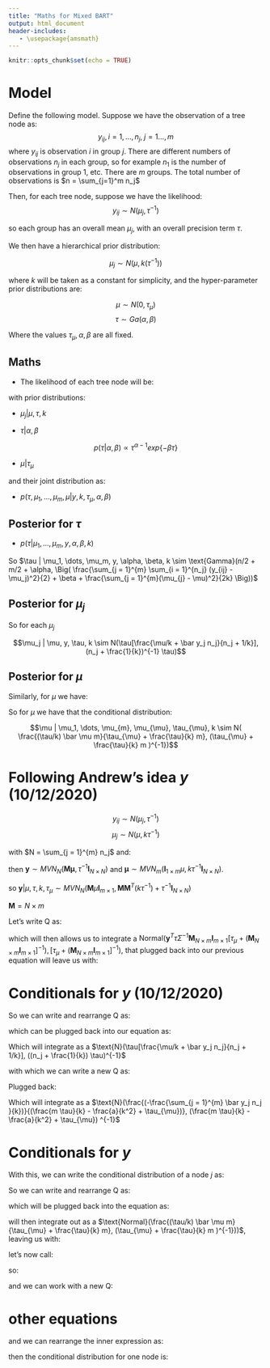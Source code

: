 ```yaml
---
title: "Maths for Mixed BART"
output: html_document
header-includes:
   - \usepackage{amsmath}
---
```


```r
knitr::opts_chunk$set(echo = TRUE)
```

# Model

Define the following model. Suppose we have the observation of a tree node as:
$$y_{ij}, i = 1,\ldots,n_j, \; j = 1\ldots, m$$
where $y_{ij}$ is observation $i$ in group $j$. There are different numbers of observations $n_j$ in each group, so for example $n_1$ is the number of observations in group 1, etc. There are $m$ groups. The total number of observations is $n = \sum_{j=1}^m n_j$

Then, for each tree node, suppose we have the likelihood:
$$y_{ij} \sim N(\mu_j, \tau^{-1})$$

so each group has an overall mean $\mu_j$, with an overall precision term $\tau$. 

We then have a hierarchical prior distribution:

$$\mu_j \sim N(\mu, k(\tau^{-1}))$$

where $k$ will be taken as a constant for simplicity, 
and the hyper-parameter prior distributions are:

$$\mu \sim N(0, \tau_\mu)$$
$$\tau \sim Ga(\alpha, \beta)$$


Where the values $\tau_\mu, \alpha, \beta$ are all fixed.


## Maths 

- The likelihood of each tree node will be:

\begin{equation}
L = \prod_{j = 1}^{m} \prod_{i = 1}^{n_j} p(y_{ij} | \mu_{j}, \tau) \\
L \propto \tau^{n/2} exp \{ -\frac{\tau}{2} \sum_{j = 1}^{m}
\sum_{i = 1}^{n_j} (y_{ij} - \mu_j)^2 \}
\end{equation}

with prior distributions:

- $\mu_j | \mu, \tau, k$

\begin{equation}
p(\mu_1, \dots, \mu_m | \mu, \omega) \propto (\tau/k)^{m/2}
exp\{ - \frac{\tau}{2k} \sum_{j = 1}^{m} (\mu_j - \mu)^2  \}
\end{equation}

- $\tau | \alpha, \beta$

$$p(\tau | \alpha, \beta) \propto \tau^{\alpha - 1} exp\{ - \beta \tau \}$$

- $\mu  | \tau_{\mu}$

\begin{equation}
p(\mu | \tau_{\mu}) \propto \tau_{\mu}^{1/2}
exp\{ - \frac{ \tau_{\mu}}{2} \mu^2  \}
\end{equation}


and their joint distribution as: 

- $p(\tau, \mu_1, \dots, \mu_m, \mu| y, k, \tau_{\mu}, \alpha, \beta)$

\begin{equation}
p(\tau, \mu_1, \dots, \mu_m, \mu| y, k, \tau_{\mu}, \alpha, \beta)
\propto

\tau^{\alpha - 1} exp\{ - \beta \tau \} \times \\

(\tau/k)^{m/2}
exp\{ - \frac{\tau}{2k} \sum_{j = 1}^{m} (\mu_j - \mu)^2  \} \\ 
\times  
\tau_{\mu}^{1/2}
exp\{ - \frac{ \tau_{\mu}}{2} \mu^2  \} 
\times \tau^{n/2} exp \{ -\frac{\tau}{2} \sum_{j = 1}^{m}
\sum_{i = 1}^{n_j} (y_{ij} - \mu_j)^2 \}
\end{equation}

## Posterior for $\tau$ 

- $p(\tau | \mu_1, \dots, \mu_m, y, \alpha, \beta, k)$

\begin{equation}
p(\tau | \mu_1, \dots, \mu_m, y, \alpha, \beta) \propto
\tau^{\alpha - 1} exp\{ - \beta \tau \}  \times \\

(\tau/k)^{m/2} exp \{ -\frac{\tau}{2k} \sum_{j = 1}^{m}
(\mu_{j} - \mu)^2 \} \times \\

\tau^{n/2} exp \{ -\frac{\tau}{2} \sum_{j = 1}^{m}
\sum_{i = 1}^{n_j} (y_{ij} - \mu_j)^2 \} \\

\propto \tau^{n/2  + m/2 + \alpha - 1 }
exp \{ - \tau \Big( \frac{\sum_{j = 1}^{m}
\sum_{i = 1}^{n_j} (y_{ij} - \mu_j)^2}{2} + \beta  +
\frac{\sum_{j = 1}^{m}(\mu_{j} - \mu)^2}{2k} \Big) \}
\end{equation}

So  $\tau | \mu_1, \dots, \mu_m, y, \alpha, \beta, k \sim 
\text{Gamma}(n/2  + m/2 + \alpha, 
\Big( \frac{\sum_{j = 1}^{m}
\sum_{i = 1}^{n_j} (y_{ij} - \mu_j)^2}{2} + \beta  +
\frac{\sum_{j = 1}^{m}(\mu_{j} - \mu)^2}{2k} \Big))$


## Posterior for $\mu_j$


\begin{equation}
Q =    (\tau/k) \sum_{j=1}^{m} (\mu_j - \mu)^2 + 
\tau \sum_{j = 1}^{m} \sum_{i = 1}^{n_j} (y_{ij} - \mu_j)^2 \\

Q =    \tau [ \sum_{j = 1}^{m} n_j \mu_j^2 + \frac{\mu_j^2}{k} -  
(\sum_{j = 1}^{m} \frac{2 \mu \mu_j}{k} + 2 \bar y_j n_j \mu_j)] \\

Q \propto    \tau [ \sum_{j = 1}^{m} (n_j + \frac{1}{k}) \mu_j^2 -  
2 \mu_j (\frac{\mu}{k} +  \bar y_j n_j )] \\

Q \propto \tau [ \sum_{j = 1}^{m} (n_j + \frac{1}{k})(\mu_j -  
 \frac{\mu/k +  \bar y_j n_j}{n_j + 1/k})^2]\\

\end{equation}
So for each $\mu_j$


$$\mu_j | \mu, y, \tau, k \sim N(\tau[\frac{\mu/k +  \bar y_j n_j}{n_j + 1/k}], (n_j + \frac{1}{k})^{-1} \tau)$$

## Posterior for $\mu$ 

Similarly, for $\mu$ we have: 

\begin{equation}
Q =    \frac{\tau}{k} \sum_{j = 1}^{m} (\mu_j - \mu)^2 +  \tau_{\mu}\mu^2 \\

Q =    \frac{\tau}{k}  \sum_{j=1}^{m} (\mu_j^{2} - 2 \mu \mu_j + \mu^2) + 
\tau_{\mu} \mu^2 \\


Q \propto (\tau_{\mu} + \frac{\tau}{k}  m ) \mu^2 - 
\frac{2\tau}{k} \sum_{j=1}^{m} \mu \mu_j \\

Q \propto (\tau_{\mu} + \frac{\tau}{k}  m ) \mu^2 - 
\frac{2\tau}{k}  \mu \bar \mu m \\


Q \propto (\tau_{\mu} + \frac{\tau}{k}  m )(\mu - 
\frac{(\tau/k) \bar \mu m}{\tau_{\mu} + \frac{\tau}{k}  m})^2

\end{equation}

So for $\mu$ we have that the conditional distribution: 

$$\mu | \mu_1, \dots, \mu_{m}, \mu_{\mu}, \tau_{\mu}, k \sim N(
\frac{(\tau/k) \bar \mu m}{\tau_{\mu} + \frac{\tau}{k}  m}, 
(\tau_{\mu} + \frac{\tau}{k}  m )^{-1})$$

# Following Andrew's idea $y$ (10/12/2020)
$$y_{ij} \sim N(\mu_j, \tau^{-1})$$
$$\mu_j \sim N(\mu, k\tau^{-1})$$

with $N = \sum_{j = 1}^{m} n_j$ and:


\begin{equation}
\boldsymbol{y} = 
\begin{bmatrix}
    y_{11}       \\
    y_{21}       \\
    \vdots        \\
    y_{n_m m}      
\end{bmatrix}
\end{equation}

\begin{equation}
\boldsymbol{M} = 
\begin{bmatrix}
    0    & 1   & 0 \\
    1    & 0   & 0 \\
    1    & 0   & 0 \\
    \vdots & \vdots & \vdots        \\
    0    & 0    & 1 
\end{bmatrix}
\end{equation}


then $\boldsymbol{y} \sim MVN_{N}( \boldsymbol{M \mu}, \tau^{-1} \boldsymbol{I}_{N\times N})$ and $\boldsymbol{\mu} \sim MVN_{m}( \boldsymbol{I}_{1\times m} \mu , k \tau^{-1} \boldsymbol{I}_{N\times N})$. 

\begin{equation}
E[\boldsymbol{y} | \mu, \tau] = E[\boldsymbol{y} | \boldsymbol{\mu}, \mu, \tau] =
\boldsymbol{M} E[\boldsymbol{\mu}] = \boldsymbol{M} \mu \\

Var[\boldsymbol{y} | \mu, \tau] = Var[\boldsymbol{M} \boldsymbol{\mu}] +
\tau^{-1} \boldsymbol{I}_{N\times N} = \boldsymbol{M} \boldsymbol{M}^{T}(k\tau^{-1}) + \tau^{-1} \boldsymbol{I}_{N\times N}

\end{equation}

so $\boldsymbol{y} | \mu, \tau, k, \tau_{\mu} \sim MVN_{N}(\boldsymbol{M} \mu \boldsymbol{I}_{m\times 1}, \boldsymbol{M} \boldsymbol{M}^{T}(k\tau^{-1}) + \tau^{-1} \boldsymbol{I}_{N\times N})$

$\mathbf{M} = N\times m$

\begin{equation}
\pi(\boldsymbol{y} | k, \tau_{\mu}) = \int \int \tau^{\alpha - 1} exp\{ - \beta \tau \} \times \tau_{\mu}^{1/2} exp \{ - \frac{ \tau_{\mu}}{2} \mu^2  \} \times \\

exp \{ - \frac{1}{2} ( \boldsymbol{y} - \mu \boldsymbol{M}_{N \times m} \boldsymbol{I}_{m \times 1})  [\boldsymbol{M} \boldsymbol{M}^{T}(k\tau^{-1}) + \tau^{-1} \boldsymbol{I}_{N\times N}]^{-1}_{N \times N}
( \boldsymbol{y} - \mu \boldsymbol{M}_{N \times m}  \boldsymbol{I}_{m\times 1})) \}
|(\boldsymbol{M} \boldsymbol{M}^{T}(k\tau^{-1}) + \tau^{-1} \boldsymbol{I}_{N\times N})|^{-1/2} \partial \tau \partial \mu \\ 

= \int  \tau^{\alpha - 1} exp\{ - \beta \tau \} \times \tau_{\mu}^{1/2} 
|\tau^{-1} (\boldsymbol{M} \boldsymbol{M}^{T}k + \boldsymbol{I}_{N\times N})|^{-1/2}  \partial \tau \times \\
\int  exp \{ - \frac{ \tau_{\mu}}{2} \mu^2  \} 
exp \{ - \frac{1}{2} ( \boldsymbol{y} - \mu \boldsymbol{M}_{N \times m}  \boldsymbol{I}_{m\times 1})  \tau [\boldsymbol{M} \boldsymbol{M}^{T}k + \boldsymbol{I}_{N\times N}]^{-1}
( \boldsymbol{y} - \mu \boldsymbol{M}_{N \times m}  \boldsymbol{I}_{m\times 1})) \}
 \partial \mu \\ 
 
 \text{let's call: } \Sigma = [\boldsymbol{M} \boldsymbol{M}^{T}k + \boldsymbol{I}_{N\times N}] \\
 
 = \int  \tau^{\alpha - 1} exp\{ - \beta \tau \} \times \tau_{\mu}^{1/2} 
|\tau^{-1} (\boldsymbol{M} \boldsymbol{M}^{T}k + \boldsymbol{I}_{N\times N})|^{-1/2}  \partial \tau \times \\
\int  exp \{ - \frac{ \tau_{\mu}}{2} \mu^2  \} 
exp \{ - \frac{1}{2} ( \boldsymbol{y} - \mu \boldsymbol{M}_{N \times m}  \boldsymbol{I}_{m\times 1})  \tau \Sigma^{-1}
( \boldsymbol{y} - \mu \boldsymbol{M}_{N \times m}  \boldsymbol{I}_{m\times 1}) \}
 \partial \mu \\
 
 
 = \int  \tau^{\alpha - 1} exp\{ - \beta \tau \} \times \tau_{\mu}^{1/2} 
|\tau^{-1} (\boldsymbol{M} \boldsymbol{M}^{T}k + \boldsymbol{I}_{N\times N})|^{-1/2}  \partial \tau \times \\
\int  exp \{ - \frac{ \tau_{\mu}}{2} \mu^2  \} 
exp \{ - \frac{1}{2} [\boldsymbol{y}^T  \tau \Sigma^{-1} \boldsymbol{y} + 
(\mu \boldsymbol{M}_{N \times m}  \boldsymbol{I}_{m\times 1})^{T} \tau \Sigma^{-1}
\mu \boldsymbol{M}_{N \times m}  \boldsymbol{I}_{m\times 1} - 2 
\boldsymbol{y}^{T} \tau \Sigma^{-1} \mu \boldsymbol{M}_{N \times m}  \boldsymbol{I}_{m\times 1}] \}
 \partial \mu \\ 

\end{equation}

Let's write Q as:

\begin{equation}
Q = [\boldsymbol{y}^T  \tau \Sigma^{-1} \boldsymbol{y} + 
(\mu \boldsymbol{M}_{N \times m}  \boldsymbol{I}_{m\times 1})^{T} \tau \Sigma^{-1}
\mu \boldsymbol{M}_{N \times m}  \boldsymbol{I}_{m\times 1} - 2 
\boldsymbol{y}^{T} \tau \Sigma^{-1} \mu \boldsymbol{M}_{N \times m}  \boldsymbol{I}_{m\times 1}] + \tau_{\mu} \mu^2  \\


Q = \boldsymbol{y}^T  \tau \Sigma^{-1} \boldsymbol{y} + \mu^2 [\tau_{\mu} +  (\boldsymbol{M}_{N \times m}  \boldsymbol{I}_{m\times 1})^{T} \tau \Sigma^{-1} \boldsymbol{M}_{N \times m}  \boldsymbol{I}_{m\times 1}] - 2 \mu [\boldsymbol{y}^{T} \tau \Sigma^{-1} \boldsymbol{M}_{N \times m}  \boldsymbol{I}_{m\times 1}] \\

Q = \boldsymbol{y}^T  \tau \Sigma^{-1} \boldsymbol{y} + (\tau_{\mu} +  (\boldsymbol{M}_{N \times m}  \boldsymbol{I}_{m\times 1})^{T} \tau \Sigma^{-1} \boldsymbol{M}_{N \times m}  \boldsymbol{I}_{m\times 1})(\mu - 
\boldsymbol{y}^{T} \tau \Sigma^{-1}\boldsymbol{M}_{N \times m}  \boldsymbol{I}_{m\times 1}[\tau_{\mu} +  (\boldsymbol{M}_{N \times m}  \boldsymbol{I}_{m\times 1}]^{-1}) -  \\

\boldsymbol{y}^{T} \tau \Sigma^{-1} \boldsymbol{M}_{N \times m}  \boldsymbol{I}_{m\times 1}[\tau_{\mu} +  (\boldsymbol{M}_{N \times m}  \boldsymbol{I}_{m\times 1}]^{-1}\boldsymbol{y}^{T} \tau \Sigma^{-1}  \boldsymbol{M}_{N \times m}  \boldsymbol{I}_{m\times 1}\\

\end{equation}

which will then allows us to integrate a 
$\text{Normal}(\boldsymbol{y}^{T} \tau \Sigma^{-1}\boldsymbol{M}_{N \times m}  \boldsymbol{I}_{m\times 1}[\tau_{\mu} +  (\boldsymbol{M}_{N \times m}  \boldsymbol{I}_{m\times 1}]^{-1}), [\tau_{\mu} +  (\boldsymbol{M}_{N \times m}  \boldsymbol{I}_{m\times 1}]^{-1})$, that plugged back into our previous
equation will leave us with: 

\begin{equation}
\pi(\boldsymbol{y} | k, \tau_{\mu})

 = \int  \tau^{\alpha - 1} exp\{ - \beta \tau \} \times \tau_{\mu}^{1/2} 
|\tau^{-1} (\boldsymbol{M} \boldsymbol{M}^{T}k + \boldsymbol{I}_{N\times N})|^{-1/2}  \partial \tau \times \\
\int 
exp \{ - \frac{1}{2} [\boldsymbol{y}^T  \tau \Sigma^{-1} \boldsymbol{y} +  (\tau_{\mu} +  (\boldsymbol{M}_{N \times m}  \boldsymbol{I}_{m\times 1})^{T} \tau \Sigma^{-1} \boldsymbol{M}_{N \times m}  \boldsymbol{I}_{m\times 1})(\mu - 
\boldsymbol{y}^{T} \tau \Sigma^{-1}\boldsymbol{M}_{N \times m}  \boldsymbol{I}_{m\times 1}[\tau_{\mu} +  (\boldsymbol{M}_{N \times m}  \boldsymbol{I}_{m\times 1}]^{-1}) -  \\
\boldsymbol{y}^{T} \tau \Sigma^{-1} \boldsymbol{M}_{N \times m}  \boldsymbol{I}_{m\times 1}[\tau_{\mu} +  (\boldsymbol{M}_{N \times m}  \boldsymbol{I}_{m\times 1}]^{-1}\boldsymbol{y}^{T} \tau \Sigma^{-1}  \boldsymbol{M}_{N \times m}  \boldsymbol{I}_{m\times 1}] \} \partial \mu \\
 
 = \int  \tau^{\alpha - 1} exp\{ - \beta \tau \} \times \tau_{\mu}^{1/2} 
|\tau^{-1} (\boldsymbol{M} \boldsymbol{M}^{T}k + \boldsymbol{I}_{N\times N})|^{-1/2}  \partial \tau \times \\
exp \{ - \frac{1}{2} [\boldsymbol{y}^T  \tau \Sigma^{-1} \boldsymbol{y} 
- \boldsymbol{y}^{T} \tau \Sigma^{-1} \boldsymbol{M}_{N \times m}  \boldsymbol{I}_{m\times 1}[\tau_{\mu} +  (\boldsymbol{M}_{N \times m}  \boldsymbol{I}_{m\times 1}]^{-1}\boldsymbol{y}^{T} \tau \Sigma^{-1}  \boldsymbol{M}_{N \times m}  \boldsymbol{I}_{m\times 1} ] \} |(\tau_{\mu} +  (\boldsymbol{M}_{N \times m}  \boldsymbol{I}_{m\times 1})|^{-1/2}\\
\int exp \{ - \frac{1}{2} [(\tau_{\mu} +  (\boldsymbol{M}_{N \times m}  \boldsymbol{I}_{m\times 1})^{T} \tau \Sigma^{-1} \boldsymbol{M}_{N \times m}  \boldsymbol{I}_{m\times 1})(\mu - 
\boldsymbol{y}^{T} \tau \Sigma^{-1}\boldsymbol{M}_{N \times m}  \boldsymbol{I}_{m\times 1}[\tau_{\mu} +  (\boldsymbol{M}_{N \times m}  \boldsymbol{I}_{m\times 1}]^{-1})  \} |(\tau_{\mu} +  (\boldsymbol{M}_{N \times m}  \boldsymbol{I}_{m\times 1})|^{1/2} \partial \mu \\

= \tau_{\mu}^{1/2} |(\boldsymbol{M} \boldsymbol{M}^{T}k + \boldsymbol{I}_{N\times N})|^{-1/2} \times 
|(\tau_{\mu} +  (\boldsymbol{M}_{N \times m}  \boldsymbol{I}_{m\times 1})|^{-1/2} \\
\int  \tau^{\alpha - 1} exp\{ - \beta \tau \}  \tau^{N/2} \times
exp \{ - \frac{1}{2} [\boldsymbol{y}^T  \tau \Sigma^{-1} \boldsymbol{y}] \} \times 
exp \{ - \frac{1}{2} [ - \boldsymbol{y}^{T} \tau \Sigma^{-1} \boldsymbol{M}_{N \times m}  \boldsymbol{I}_{m\times 1}[\tau_{\mu} +  (\boldsymbol{M}_{N \times m}  \boldsymbol{I}_{m\times 1}]^{-1}\boldsymbol{y}^{T} \tau \Sigma^{-1}  \boldsymbol{M}_{N \times m}  \boldsymbol{I}_{m\times 1}] \}    \partial \tau \\

= \tau_{\mu}^{1/2} |(\boldsymbol{M} \boldsymbol{M}^{T}k + \boldsymbol{I}_{N\times N})|^{-1/2} \times 
|(\tau_{\mu} +  (\boldsymbol{M}_{N \times m}  \boldsymbol{I}_{m\times 1})|^{-1/2} \\
\int  \tau^{N/2 + \alpha - 1} exp\{ - \tau (\beta  + \frac{[\boldsymbol{y}^T  \Sigma^{-1} \boldsymbol{y}]}{2} -  \\
\frac{\tau \boldsymbol{y}^{T} \Sigma^{-1} \boldsymbol{M}_{N \times m}  \boldsymbol{I}_{m\times 1}[\tau_{\mu} +  (\boldsymbol{M}_{N \times m}  \boldsymbol{I}_{m\times 1}]^{-1}\boldsymbol{y}^{T} \Sigma^{-1}  \boldsymbol{M}_{N \times m}  \boldsymbol{I}_{m\times 1}}{2} \}    \partial \tau




\end{equation}

# Conditionals for $y$ (10/12/2020)


\begin{equation}
\pi(y_{j, 1}, \dots, y_{j, n_j} | k) = \text{ integrate out } \mu_j, \mu, \tau

\\
= \int \int \int
\tau^{\alpha - 1} exp\{ - \beta \tau \} \times \\
(\tau/k)^{m/2}
exp\{ - \frac{\tau}{2k} \sum_{j = 1}^{m} (\mu_j - \mu)^2  \} 
\times  
\tau_{\mu}^{1/2}
exp\{ - \frac{ \tau_{\mu}}{2} \mu^2  \} 
\times \tau^{n_j/2} exp \{ -\frac{\tau}{2} \sum_{j = 1}^{m}
\sum_{i = 1}^{n_j} (y_{ij} - \mu_j)^2 \} \partial \tau \partial \mu \partial \boldsymbol{\mu} \\

= 
\tau_{\mu}^{1/2} \int \int
\tau^{\alpha - 1} exp\{ - \beta \tau \} \times 
(\tau/k)^{m/2} \times  \tau^{n_j/2} 
exp \{ - \frac{ \tau_{\mu}}{2} \mu^2   \} \partial \mu
\partial \tau \times \\
\int exp\{ - \frac{\tau}{2k} \sum_{j = 1}^{m} (\mu_j - \mu)^2  \}  \times
   exp \{ -\frac{\tau}{2} \sum_{j = 1}^{m}
\sum_{i = 1}^{n_j} (y_{ij} - \mu_j)^2 \} \partial \boldsymbol{\mu} \\

= 
\tau_{\mu}^{1/2} \int \int
\tau^{\alpha - 1} exp\{ - \beta \tau \} \times 
(\tau/k)^{m/2} \times  \tau^{n_j/2} 
exp \{ - \frac{ \tau_{\mu}}{2} \mu^2   \} \partial \mu
\partial \tau \times \\
\int exp\{ - \frac{\tau}{2} \Big( \frac{1}{k}  \sum_{j = 1}^{m} (\mu_j - \mu)^2  +
 \sum_{j = 1}^{m} \sum_{i = 1}^{n_j} (y_{ij} - \mu_j)^2 \Big ) \} \partial \boldsymbol{\mu} \\

\end{equation}

So we can write and rearrange Q as:

\begin{equation}

Q = (\tau/k) \sum_{j=1}^{m} (\mu_j - \mu)^2 + 
\tau \sum_{j = 1}^{m} \sum_{i = 1}^{n_j} (y_{ij} - \mu_j)^2 \\

Q =    \tau [ \sum_{j = 1}^{m} n_j \mu_j^2 + \frac{\mu_j^2}{k} -  
(\sum_{j = 1}^{m} \frac{2 \mu \mu_j}{k} + 2 \bar y_j n_j \mu_j) +
\sum_{j = 1}^{m} \sum_{i = 1}^{n_j} y_{ij}^2 + \frac{m \mu^2}{k}] \\

Q =   \sum_{j = 1}^{m} \mu_j^2 (n_j \tau + \frac{\tau}{k}) -   
\sum_{j = 1}^{m} 2 \mu_j (\frac{\mu \tau}{k} + \tau \bar y_j n_j)  
+ \tau (\sum_{j = 1}^{m} \sum_{i = 1}^{n_j} y_{ij}^2 + \frac{m \mu^2}{k}) \\

Q =   \sum_{j = 1}^{m} (n_j \tau + \frac{\tau}{k})\Big(
\mu_j - \frac{\frac{\mu \tau}{k} + \tau \bar y_j n_j}{n_j \tau + \frac{\tau}{k}}\Big )^2
+ \tau (\sum_{j = 1}^{m} \sum_{i = 1}^{n_j} y_{ij}^2 + \frac{m \mu^2}{k}) - 
\frac{(\frac{\mu \tau}{k} + \tau \bar y_j n_j)^2}{n_j \tau + \frac{\tau}{k}} 

\end{equation}

which can be plugged back into our equation as:

\begin{equation}
\pi(y_{j, 1}, \dots, y_{j, n_j} | k) = \text{ integrate out } \mu_j, \mu, \tau

= 
\tau_{\mu}^{1/2} \int \int
\tau^{\alpha - 1} exp\{ - \beta \tau \} \times 
(\tau/k)^{m/2} \times  \tau^{n_j/2} 
exp \{ - \frac{ \tau_{\mu}}{2} \mu^2   \} \partial \mu
\partial \tau \times \\
\int exp\{ - \frac{1}{2} \Big(\sum_{j = 1}^{m} (n_j \tau + \frac{\tau}{k})\Big(
\mu_j - \frac{\frac{\mu \tau}{k} + \tau \bar y_j n_j}{n_j \tau + \frac{\tau}{k}}\Big )^2
+ \tau (\sum_{j = 1}^{m} \sum_{i = 1}^{n_j} y_{ij}^2 + \frac{m \mu^2}{k}) - 
\frac{(\frac{\mu \tau}{k} + \tau \bar y_j n_j)^2}{n_j \tau + \frac{\tau}{k}} ) \} \partial \boldsymbol{\mu} \frac{\sum_{j = 1}^{m} (n_j \tau + \frac{\tau}{k})}{\sum_{j = 1}^{m} (n_j \tau + \frac{\tau}{k})}\\


= 
\tau_{\mu}^{1/2} \int \int
\tau^{\alpha - 1} exp\{ - \beta \tau \} \times 
(\tau/k)^{m/2} \times  \tau^{n_j/2} 
exp \{ - \frac{ \tau_{\mu}}{2} \mu^2   \} \partial \mu
\partial \tau \times \\
exp\{ - \frac{\tau}{2} (\sum_{j = 1}^{m} \sum_{i = 1}^{n_j} y_{ij}^2 + \frac{m \mu^2}{k} - \frac{(\frac{\mu}{k} + \bar y_j n_j)^2}{n_j + \frac{1}{k}} ) \}
\frac{1}{\sum_{j = 1}^{m} (n_j \tau + \frac{\tau}{k})}
\times \\

\int exp\{ - \frac{1}{2} \Big(\sum_{j = 1}^{m} (n_j \tau + \frac{\tau}{k})\Big(
\mu_j - \frac{\frac{\mu \tau}{k} + \tau \sum_{j = 1}^{m} \bar y_j n_j}{\sum_{j = 1}^{m} n_j \tau + \frac{\tau}{k}}\Big )^2 \sum_{j = 1}^{m} \} (n_j \tau + \frac{\tau}{k})
 \partial \boldsymbol{\mu} \\

\end{equation}

Which will integrate as a
$\text{N}(\tau[\frac{\mu/k +  \bar y_j n_j}{n_j + 1/k}], ((n_j + \frac{1}{k}) \tau)^{-1}$



\begin{equation}
\pi(y_{j, 1}, \dots, y_{j, n_j} | k) = \text{ integrate out } \mu_j, \mu, \tau \\
= \tau_{\mu}^{1/2} \int \int
\tau^{\alpha - 1} exp\{ - \beta \tau \} \times 
(\tau/k)^{m/2} \times  \tau^{n_j/2} 
exp \{ - \frac{ \tau_{\mu}}{2} \mu^2   \} \\
exp\{ - \frac{\tau}{2} (\sum_{j = 1}^{m} \sum_{i = 1}^{n_j} y_{ij}^2 + \frac{m \mu^2}{k} - \frac{(\frac{\mu}{k} + \bar y_j n_j)^2}{n_j + \frac{1}{k}} ) \}
\frac{1}{\sum_{j = 1}^{m} (n_j \tau + \frac{\tau}{k})} \partial \mu
\partial \tau \\

= \tau_{\mu}^{1/2} \int  \frac{1}{\sum_{j = 1}^{m} (n_j \tau + \frac{\tau}{k})}
\tau^{\alpha - 1} exp\{ - \beta \tau \} \times 
exp\{ - \frac{\tau}{2} (\sum_{j = 1}^{m} \sum_{i = 1}^{n_j} y_{ij}^2) \} 
(\tau/k)^{m/2} \times  \tau^{n_j/2} \partial \tau \\
\int exp\{ - \frac{\tau}{2} (\frac{m \mu^2}{k} - \frac{(\frac{\mu}{k} + \bar y_j n_j)^2}{n_j + \frac{1}{k}})  - \frac{ \tau_{\mu}}{2} \mu^2   \} ) \}
\partial \mu

\end{equation}

with which we can write a new Q as:


\begin{equation}

Q = \tau (\frac{m \mu^2}{k} - \frac{(\frac{\mu}{k} + \sum_{j = 1}^{m} \bar y_j n_j)^2}{\sum_{j = 1}^{m} n_j + \frac{1}{k}})  + \tau_{\mu} \mu^2    \\
\text{let's write: } a = \frac{\tau}{\sum_{j = 1}^{m} n_j + \frac{1}{k}} \\

Q = \frac{\tau m \mu^2}{k} - a (\frac{\mu}{k} + \sum_{j = 1}^{m} \bar y_j n_j)^2  + \tau_{\mu} \mu^2    \\

Q = \frac{\tau m \mu^2}{k} - a \frac{\mu^2}{k^2} + 2 a \frac{\mu \sum_{j = 1}^{m} \bar y_j n_j }{k}   - a (\sum_{j = 1}^{m} \bar y_j n_j)^2 + \tau_{\mu} \mu^2    \\

Q = \mu^2 (\frac{m \tau}{k} - \frac{a}{k^2} + \tau_{\mu})  - 
2 \mu(\frac{ - \sum_{j = 1}^{m} \bar y_j n_j }{k}) - a (\sum_{j = 1}^{m} \bar y_j n_j)^2 \\

Q = (\frac{m \tau}{k} - \frac{a}{k^2} + \tau_{\mu})\Big (\mu - 
\frac{(-\frac{\sum_{j = 1}^{m} \bar y_j n_j }{k})}{
(\frac{m \tau}{k} - \frac{a}{k^2} + \tau_{\mu})
}\Big)^2 - 
a (\sum_{j = 1}^{m} \bar y_j n_j)^2  - 
\frac{(\frac{\sum_{j = 1}^{m} \bar y_j n_j }{k})^2}{
(\frac{m \tau}{k} - \frac{a}{k^2} + \tau_{\mu})} \\
\end{equation}

Plugged back:

\begin{equation}
\pi(y_{j, 1}, \dots, y_{j, n_j} | k) = \text{ integrate out } \\
= \tau_{\mu}^{1/2} \int  \frac{1}{\sum_{j = 1}^{m} (n_j \tau + \frac{\tau}{k})}
\tau^{\alpha - 1} exp\{ - \beta \tau \} \times 
exp\{ - \frac{\tau}{2} (\sum_{j = 1}^{m} \sum_{i = 1}^{n_j} y_{ij}^2) \} 
(\tau/k)^{m/2} \times  \tau^{n_j/2} \partial \tau \\
\int exp\{ - \frac{1}{2}\Big (
(\frac{m \tau}{k} - \frac{a}{k^2} + \tau_{\mu})\Big (\mu - 
\frac{(-\frac{\sum_{j = 1}^{m} \bar y_j n_j }{k})}{
(\frac{m \tau}{k} - \frac{a}{k^2} + \tau_{\mu})
}\Big)^2 - 
a (\sum_{j = 1}^{m} \bar y_j n_j)^2  - 
\frac{(\frac{\sum_{j = 1}^{m} \bar y_j n_j }{k})^2}{
(\frac{m \tau}{k} - \frac{a}{k^2} + \tau_{\mu})}\Big )  \} ) \}
\partial \mu \frac{(\frac{m \tau}{k} - \frac{a}{k^2} + \tau_{\mu})}{(\frac{m \tau}{k} - \frac{a}{k^2} + \tau_{\mu})} \\

= \tau_{\mu}^{1/2} \int  \frac{1}{\sum_{j = 1}^{m} (n_j \tau + \frac{\tau}{k})}
\tau^{\alpha - 1} exp\{ - \beta \tau \} \times 
exp\{ - \frac{\tau}{2} (\sum_{j = 1}^{m} \sum_{i = 1}^{n_j} y_{ij}^2) \} 
(\tau/k)^{m/2} \times  \tau^{n_j/2} \partial \tau \times \\
\frac{1}{(\frac{m \tau}{k} - \frac{a}{k^2} + \tau_{\mu})} 
exp\{ - \frac{1}{2}\Big (- a (\sum_{j = 1}^{m} \bar y_j n_j)^2  - 
\frac{(\frac{\sum_{j = 1}^{m} \bar y_j n_j }{k})^2}{
(\frac{m \tau}{k} - \frac{a}{k^2} + \tau_{\mu})}\Big )  \} ) \}

\\ 

\int (\frac{m \tau}{k} - \frac{a}{k^2} + \tau_{\mu}) 
exp\{ - \frac{1}{2}\Big (
(\frac{m \tau}{k} - \frac{a}{k^2} + \tau_{\mu})\Big (\mu - 
\frac{(-\frac{\sum_{j = 1}^{m} \bar y_j n_j }{k})}{
(\frac{m \tau}{k} - \frac{a}{k^2} + \tau_{\mu}) }\Big)^2)  \} ) \}
\partial \mu \\


\end{equation}


Which will integrate as a
$\text{N}(\frac{(-\frac{\sum_{j = 1}^{m} \bar y_j n_j }{k})}{(\frac{m \tau}{k} - \frac{a}{k^2} + \tau_{\mu})}, (\frac{m \tau}{k} - \frac{a}{k^2} + \tau_{\mu}) ^{-1}$

\begin{equation}
\pi(y_{j, 1}, \dots, y_{j, n_j} | k) \\
= \tau_{\mu}^{1/2} \int  \frac{1}{\sum_{j = 1}^{m} (n_j \tau + \frac{\tau}{k})}
\tau^{\alpha - 1} exp\{ - \beta \tau \} \times 
exp\{ - \frac{\tau}{2} (\sum_{j = 1}^{m} \sum_{i = 1}^{n_j} y_{ij}^2) \} 
(\tau/k)^{m/2} \times  \tau^{n_j/2} \partial \tau \times \\
\frac{1}{(\frac{m \tau}{k} - \frac{a}{k^2} + \tau_{\mu})} 
exp\{ - \frac{1}{2}\Big (- a (\sum_{j = 1}^{m} \bar y_j n_j)^2  - 
\frac{(\frac{\sum_{j = 1}^{m} \bar y_j n_j }{k})^2}{
(\frac{m \tau}{k} - \frac{a}{k^2} + \tau_{\mu})}\Big )  \} ) \}


\end{equation}



# Conditionals for $y$

With this, we can write the conditional distribution of a node 
$j$ as:


\begin{equation}
\pi(y_{j, 1}, \dots, y_{j, n_j} | k) = \text{ integrate out } \mu_j, \mu, \tau

\\
= \int \int \int
\tau^{\alpha - 1} exp\{ - \beta \tau \} \times \\
(\tau/k)^{m/2}
exp\{ - \frac{\tau}{2k} \sum_{j = 1}^{m} (\mu_j - \mu)^2  \} 
\times  
\tau_{\mu}^{1/2}
exp\{ - \frac{ \tau_{\mu}}{2} \mu^2  \} 
\times \tau^{n_j/2} exp \{ -\frac{\tau}{2} \sum_{j = 1}^{m}
\sum_{i = 1}^{n_j} (y_{ij} - \mu_j)^2 \} \partial \tau \partial \mu \partial \boldsymbol{\mu} \\

= 
\tau_{\mu}^{1/2} \int \int
\tau^{\alpha - 1} exp\{ - \beta \tau \} \times 
(\tau/k)^{m/2} \times  \tau^{n_j/2} exp \{ -\frac{\tau}{2} \sum_{j = 1}^{m}
\sum_{i = 1}^{n_j} (y_{ij} - \mu_j)^2 \} \partial \boldsymbol{\mu}  \partial \tau \times \\
\int exp\{ - \frac{\tau}{2k} \sum_{j = 1}^{m} (\mu_j - \mu)^2  \}  \times
exp \{ - \frac{ \tau_{\mu}}{2} \mu^2  \}  \partial \mu \\

= 
\tau_{\mu}^{1/2} \int \int
\tau^{\alpha - 1} exp\{ - \beta \tau \} \times 
(\tau/k)^{m/2} \times  \tau^{n_j/2} exp \{ -\frac{\tau}{2} \sum_{j = 1}^{m}
\sum_{i = 1}^{n_j} (y_{ij} - \mu_j)^2 \} \partial \boldsymbol{\mu}  \partial \tau  \times\\
\int exp\{ - \frac{\tau}{2k} \sum_{j = 1}^{m} (\mu_j - \mu)^2 
- \frac{ \tau_{\mu}}{2} \mu^2  \}  \partial \mu \\

\end{equation}

So we can write and rearrange Q as:

\begin{equation}
Q =    \frac{\tau}{k} \sum_{j = 1}^{m} (\mu_j - \mu)^2 +  \tau_{\mu}\mu^2 \\

Q =    \frac{\tau}{k}  \sum_{j=1}^{m} (\mu_j^{2} - 2 \mu \mu_j + \mu^2) + 
\tau_{\mu} \mu^2 \\

Q = (\tau_{\mu} + \frac{\tau}{k}  m ) \mu^2 - 
\frac{2\tau}{k} \sum_{j=1}^{m} \mu \mu_j 
+ \frac{\tau}{k}\sum_{j=1}^{m} \mu_j^{2} \\

Q = (\tau_{\mu} + \frac{\tau}{k}  m ) \mu^2 - 
\frac{2\tau}{k}  \mu \bar \mu m + \frac{\tau}{k}\sum_{j=1}^{m} \mu_j^{2}

\\

Q = (\tau_{\mu} + \frac{\tau}{k}  m )(\mu - 
\frac{(\tau/k) \bar \mu m}{\tau_{\mu} + \frac{\tau}{k}  m})^2 + 
 \frac{\tau}{k}\sum_{j=1}^{m} \mu_j^{2}- 
\frac{((\tau/k) \bar \mu m)^2}{\tau_{\mu} + \frac{\tau}{k}  m}

\end{equation}

which will be plugged back into the equation as:

\begin{equation}
\pi(y_{j, 1}, \dots, y_{j, n_j} | k) = 
\tau_{\mu}^{1/2} \int \int
\tau^{\alpha - 1} exp\{ - \beta \tau \} \times 
(\tau/k)^{m/2} \times  \tau^{n_j/2} exp \{ -\frac{\tau}{2} \sum_{j = 1}^{m}
\sum_{i = 1}^{n_j} (y_{ij} - \mu_j)^2 \} \partial \boldsymbol{\mu}  \partial \tau  \times  \\
\int exp\{ - \frac{1}{2} \Big(
(\tau_{\mu} + \frac{\tau}{k}  m )(\mu - 
\frac{(\tau/k) \bar \mu m}{\tau_{\mu} + \frac{\tau}{k}  m})^2 + 
 \frac{\tau}{k}\sum_{j=1}^{m} \mu_j^{2}- 
\frac{((\tau/k) \bar \mu m)^2}{\tau_{\mu} + \frac{\tau}{k}  m}
\Big) \}  \partial \mu \\

= \tau_{\mu}^{1/2} \int \int
\tau^{\alpha - 1} exp\{ - \beta \tau \} \times 
(\tau/k)^{m/2} \times  \tau^{n_j/2} exp \{ -\frac{\tau}{2} \sum_{j = 1}^{m}
\sum_{i = 1}^{n_j} (y_{ij} - \mu_j)^2 \} \partial \boldsymbol{\mu}  \partial \tau \times \\
exp\{ - \frac{1}{2} \Big(
 \frac{\tau}{k}\sum_{j=1}^{m} \mu_j^{2}- 
\frac{((\tau/k) \bar \mu m)^2}{\tau_{\mu} + \frac{\tau}{k}  m}
\Big) \}  \int exp\{ - \frac{1}{2} \Big(
(\tau_{\mu} + \frac{\tau}{k}  m )(\mu - 
\frac{(\tau/k) \bar \mu m}{\tau_{\mu} + \frac{\tau}{k}  m})^2
\Big) \} \partial \mu \\

= \tau_{\mu}^{1/2} \int \int
\tau^{\alpha - 1} exp\{ - \beta \tau \} \times 
(\tau/k)^{m/2} \times  \tau^{n_j/2} exp \{ -\frac{\tau}{2} \sum_{j = 1}^{m}
\sum_{i = 1}^{n_j} (y_{ij} - \mu_j)^2 \} \partial \boldsymbol{\mu}  \partial \tau \times \\
exp\{ - \frac{1}{2} \Big(
 \frac{\tau}{k}\sum_{j=1}^{m} \mu_j^{2}- 
\frac{((\tau/k) \bar \mu m)^2}{\tau_{\mu} + \frac{\tau}{k}  m}
\Big) \}  \int exp\{ - \frac{1}{2} \Big(
(\tau_{\mu} + \frac{\tau}{k}  m )(\mu - 
\frac{(\tau/k) \bar \mu m}{\tau_{\mu} + \frac{\tau}{k}  m})^2
\Big) \} \partial \mu \times  \frac{(\tau_{\mu} + \frac{\tau}{k}  m )^{1/2}}{(\tau_{\mu} + \frac{\tau}{k}  m )^{1/2}}\\


\end{equation}

will then integrate out as a $\text{Normal}(\frac{(\tau/k) \bar \mu m}{\tau_{\mu} + \frac{\tau}{k}  m}, (\tau_{\mu} + \frac{\tau}{k}  m )^{-1}))$, 
leaving us with:

\begin{equation}
\pi(y_{j, 1}, \dots, y_{j, n_j} | k) 
= \tau_{\mu}^{1/2} \int \int
\tau^{\alpha - 1} exp\{ - \beta \tau \} \times 
(\tau/k)^{m/2} \times  \tau^{n_j/2} exp \{ -\frac{\tau}{2} \sum_{j = 1}^{m}
\sum_{i = 1}^{n_j} (y_{ij} - \mu_j)^2 \} \partial \boldsymbol{\mu}  \partial \tau \times \\
exp\{ - \frac{1}{2} \Big( \frac{\tau}{k}\sum_{j=1}^{m} \mu_j^{2}- 
\frac{((\tau/k) \bar \mu m)^2}{\tau_{\mu} + \frac{\tau}{k}  m}
\Big) \} \times  \frac{1}{(\tau_{\mu} + \frac{\tau}{k}  m )^{1/2}}\\

= \tau_{\mu}^{1/2} \int  \frac{1}{(\tau_{\mu} + \frac{\tau}{k}  m )^{1/2}}
\tau^{\alpha - 1} exp\{ - \beta \tau \} \times 
(\tau/k)^{m/2} \times  \tau^{n_j/2}  \partial \tau   \times \\
\int exp \{ -\frac{\tau}{2} \sum_{j = 1}^{m}
\sum_{i = 1}^{n_j} (y_{ij} - \mu_j)^2 \} \times 
exp\{ - \frac{1}{2} \Big( \frac{\tau}{k}\sum_{j=1}^{m} \mu_j^{2}- 
\frac{((\tau/k) \bar \mu m)^2}{\tau_{\mu} + \frac{\tau}{k}  m}
\Big) \}   \partial \boldsymbol{\mu}  \\

= \tau_{\mu}^{1/2} \int  \frac{1}{(\tau_{\mu} + \frac{\tau}{k}  m )^{1/2}}
\tau^{\alpha - 1} exp\{ - \beta \tau \} \times 
(\tau/k)^{m/2} \times  \tau^{n_j/2}  \partial \tau  \times \\
\int exp \{ -\frac{\tau}{2} \sum_{j = 1}^{m}
\sum_{i = 1}^{n_j} (y_{ij} - \mu_j)^2 \} \times 
exp\{ - \frac{\tau}{2k} \Big(\sum_{j=1}^{m} \mu_j^{2}- 
\frac{(\tau/k)(\sum_{j = 1}^{m} \mu_j)^2}{\tau_{\mu} + \frac{\tau}{k}  m}
\Big) \}   \partial \boldsymbol{\mu}  \\

= \tau_{\mu}^{1/2} \int  \frac{1}{(\tau_{\mu} + \frac{\tau}{k}  m )^{1/2}}
\tau^{\alpha - 1} exp\{ - \beta \tau \} \times 
(\tau/k)^{m/2} \times  \tau^{n_j/2}  \partial \tau  \times \\
\int exp \{ -\frac{\tau}{2k} \Big(\sum_{j = 1}^{m}
\sum_{i = 1}^{n_j} (y_{ij} - \mu_j)^2 k  +
\sum_{j=1}^{m} \mu_j^{2}- 
\frac{(\tau/k)(\sum_{j = 1}^{m} \mu_j)^2}{\tau_{\mu} + \frac{\tau}{k}  m}
\Big) \}   \partial \boldsymbol{\mu}  \\


\end{equation}

let's now call:

\begin{equation}
\psi = \frac{(\tau/k)}{\tau_{\mu} + \frac{\tau}{k}  m}
= \frac{\tau}{k(\tau_{\mu} + \frac{\tau}{k}  m)} 
= \frac{\tau}{k\tau_{\mu} + \tau m} 

\end{equation}

so:

\begin{equation}
\pi(y_{j, 1}, \dots, y_{j, n_j} | k)

= \tau_{\mu}^{1/2} \int  \frac{1}{(\tau_{\mu} + \frac{\tau}{k}  m )^{1/2}}
\tau^{\alpha - 1} exp\{ - \beta \tau \} \times 
(\tau/k)^{m/2} \times  \tau^{n_j/2}  \partial \tau   \times \\
\int exp \{ -\frac{\tau}{2k} \Big(\sum_{j = 1}^{m}
\sum_{i = 1}^{n_j} (y_{ij} - \mu_j)^2 k  +
\sum_{j=1}^{m} \mu_j^{2}- 
(\sum_{j = 1}^{m} \mu_j)^2 \psi
\Big) \}   \partial \boldsymbol{\mu}  \\


\end{equation}

and we can work with a new Q:

\begin{equation}
Q = \sum_{j = 1}^{m} \sum_{i = 1}^{n_j} (y_{ij} - \mu_j)^2 k  +
\sum_{j=1}^{m} \mu_j^{2}- 
(\sum_{j = 1}^{m} \mu_j)^2 \psi

\\ 
\end{equation}






# other equations 
\begin{equation}
\int 
\pi(y_{j, 1}, \dots, y_{j, n_j} | \mu, \tau) \pi(\mu | \tau, k) \partial \mu \\
= \int \tau^{n_j/2} \exp \left\{- \frac{\tau}{2} 
\sum_{i = 1}^{n_j}(y_{ji} - \mu_j)^2  \right \} \times (\frac{\tau}{k})^{1/2}
\exp \left\{- \frac{\tau}{2k} (\mu_j - \mu)^2  \right \} \partial \mu   \\
\\
= \int \frac{\tau^{(n_j+1)/2}}{k^{1/2}}
\exp \left\{- \frac{\tau}{2k} 
(\sum_{i = 1}^{n_j}(y_{ji} - \mu_j)^2 k +  (\mu_j - \mu)^2)  \right \} \partial \mu  \\
\\
= \int \frac{\tau^{(n_j+1)/2}}{k^{1/2}}
\exp \left\{- \frac{\tau}{2k} 
(\sum_{i = 1}^{n_j} k y_{ji}^2 + k \mu_j^2 n_j - 2 k \mu_j n_j \bar y_j)+  (\mu_j^2 
+ \mu^2 - 2 \mu_j \mu)  \right \} \partial \mu  \\

=  \frac{\tau^{(n_j+1)/2}}{k^{1/2}}
\exp \left\{- \frac{\tau}{2k} 
(\sum_{i = 1}^{n_j} k y_{ji}^2 + \mu^2) \right \} 
\int 
\exp \left\{- \frac{\tau}{2k} 
( k \mu_j^2 n_j - 2 k \mu_j n_j \bar y_j + \mu_j^2 - 2 \mu_j \mu)  \right \} 
\partial \mu  \\

=  \frac{\tau^{(n_j+1)/2}}{k^{1/2}}
\exp \left\{- \frac{\tau}{2k} 
(\sum_{i = 1}^{n_j} k y_{ji}^2 + \mu^2) \right \} 
\int 
\exp \left\{- \frac{\tau}{2k} 
( \mu_j^2 (k n_j + 1) - 2 \mu_j (k n_j \bar y_j + \mu))  \right \} 
\partial \mu  \\


\end{equation}



and we can rearrange the inner expression as: 


\begin{equation}
Q = \mu_j^2 (k n_j + 1) - 2 \mu_j (k n_j \bar y_j + \mu) \\
Q = (k n_j + 1)\Big[\mu_j^2 - \frac{2 \mu_j (k n_j \bar y_j + \mu)}{k n_j + 1}\Big] \\
Q = (k n_j + 1) \Big[\Big(\mu_j^2 - \frac{k n_j \bar y_j + \mu}{k n_j + 1}\Big)^2 -
\Big( \frac{k n_j \bar y_j + \mu)}{k n_j + 1} \Big)^2 \Big] \\

\end{equation}


then the conditional distribution for one node is: 


\begin{equation}
\pi(y_{j, 1}, \dots, y_{j, n_j} | \mu) =  \frac{\tau^{(n_j+1)/2}}{k^{1/2}}
\exp \left\{- \frac{\tau}{2k} 
(\sum_{i = 1}^{n_j} k y_{ji}^2 + \mu^2) \right \} \\ 
\int 
\exp \left\{- \frac{\tau}{2k} 
\Big( (k n_j + 1) \Big[\Big(\mu_j^2 - \frac{k n_j \bar y_j + \mu}{k n_j + 1}\Big)^2 -
\Big( \frac{k n_j \bar y_j + \mu)}{k n_j + 1} \Big)^2 \Big] \Big)  \right \} 
\partial \mu  \\

= \frac{\tau^{(n_j+1)/2}}{k^{1/2}} \exp \left\{  
-\frac{\tau}{2k}
(\sum_{i = 1}^{n_j} k y_{ji}^2 + \mu^2)  \right \} \times
\exp \left\{  
\frac{\tau}{2k} \frac{(k n_j \bar y_j + \mu)^2}{k n_j + 1} \right \}
(\frac{\tau}{k} (k n_j + 1))^{-1/2} \\ 

 =  \frac{\tau^{(n_j+2)/2}}{k}
\exp \left\{- \frac{\tau}{2k} 
\Big[(\sum_{i = 1}^{n_j} k y_{ji}^2 + \mu^2) 
- \frac{(k n_j \bar y_j + \mu)^2}{k n_j + 1} \Big] \right \} \times 
(\frac{\tau}{k} (k n_j + 1))^{-1/2}\\

 =  \frac{\tau^{(n_j+1)/2}}{k^{1/2}}
\exp \left\{- \frac{\tau}{2k} \Big[(\sum_{i = 1}^{n_j} k y_{ji}^2 + \mu^2) 
- \frac{(k n_j \bar y_j + \mu)^2}{k n_j + 1} \Big] \right \} \\

\end{equation}
 












